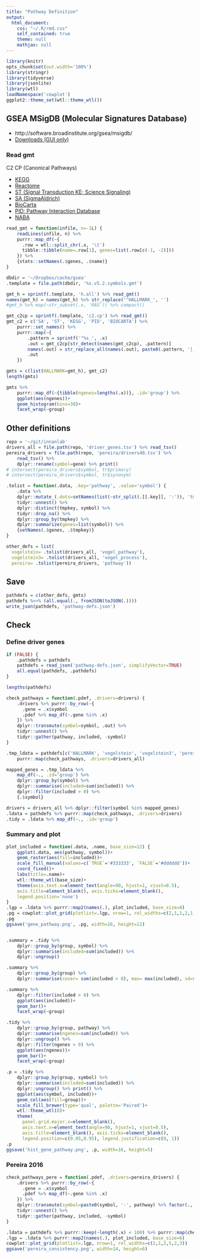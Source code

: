 ```yaml
---
title: "Pathway Definition"
output:
  html_document:
    css: "~/.R/rmd.css"
    self_contained: true
    theme: null
    mathjax: null
---
```


```r
library(knitr)
opts_chunk$set(out.width='100%')
library(stringr)
library(tidyverse)
library(jsonlite)
library(wtl)
loadNamespace('cowplot')
ggplot2::theme_set(wtl::theme_wtl())
```

## GSEA MSigDB (Molecular Signatures Database)

- http://software.broadinstitute.org/gsea/msigdb/
- [Downloads (GUI only)](http://software.broadinstitute.org/gsea/downloads.jsp)

### Read gmt

C2 CP (Canonical Pathways)

- [KEGG](http://www.genome.jp/kegg/)
- [Reactome](http://www.reactome.org/)
- [ST (Signal Transduction KE; Science Signaling)](http://stke.sciencemag.org/)
- [SA (SigmaAldrich)](http://www.sigmaaldrich.com/life-science.html)
- [BioCarta](http://www.biocarta.com/)
- [PID: Pathway Interaction Database](https://pid.nci.nih.gov/)
- [NABA](http://matrisome.org/)


```r
read_gmt = function(infile, n=-1L) {
    readLines(infile, n) %>%
    purrr::map_df(~{
      .row = wtl::split_chr(.x, '\t')
      tibble::tibble(name=.row[1], genes=list(.row[c(-1, -2)]))
    }) %>%
    {stats::setNames(.$genes, .$name)}
}

dbdir = '~/Dropbox/cache/gsea'
.template = file.path(dbdir, '%s.v5.2.symbols.gmt')

gmt_h = sprintf(.template, 'h.all') %>% read_gmt()
names(gmt_h) = names(gmt_h) %>% str_replace('^HALLMARK_', '')
#gmt_h %>% map(~str_subset(.x, 'RAS')) %>% compact()

gmt_c2cp = sprintf(.template, 'c2.cp') %>% read_gmt()
gmt_c2 = c('SA', 'ST', 'KEGG', 'PID', 'BIOCARTA') %>%
    purrr::set_names() %>%
    purrr::map(~{
        .pattern = sprintf('^%s_', .x)
        .out = gmt_c2cp[str_detect(names(gmt_c2cp), .pattern)]
        names(.out) = str_replace_all(names(.out), paste0(.pattern, '|_PATHWAY$'), '')
        .out
    })

gmts = c(list(HALLMARK=gmt_h), gmt_c2)
length(gmts)

gmts %>%
    purrr::map_df(~{tibble(ngenes=lengths(.x))}, .id='group') %>%
    ggplot(aes(ngenes))+
    geom_histogram(bins=30)+
    facet_wrap(~group)
```

## Other definitions

```r
repo = '~/git/innanlab'
drivers_all = file.path(repo, 'driver_genes.tsv') %>% read_tsv()
pereira_drivers = file.path(repo, 'pereira/drivers40.tsv') %>%
    read_tsv() %>%
    dplyr::rename(symbol=gene) %>% print()
# intersect(pereira_drivers$symbol, tr$primary)
# intersect(pereira_drivers$symbol, tr$synonym)

.tolist = function(.data, .key='pathway', .value='symbol') {
    .data %>%
    dplyr::mutate_(.dots=setNames(list(~str_split(.[[.key]], ':')), 'tmpkey')) %>%
    tidyr::unnest() %>%
    dplyr::distinct(tmpkey, symbol) %>%
    tidyr::drop_na() %>%
    dplyr::group_by(tmpkey) %>%
    dplyr::summarize(genes=list(symbol)) %>%
    {setNames(.$genes, .$tmpkey)}
}

other_defs = list(
  vogelstein= .tolist(drivers_all, 'vogel_pathway'),
  vogelstein3= .tolist(drivers_all, 'vogel_process'),
  pereira= .tolist(pereira_drivers, 'pathway'))
```

## Save

```r
pathdefs = c(other_defs, gmts)
pathdefs %>>% (all.equal(., fromJSON(toJSON(.))))
write_json(pathdefs, 'pathway-defs.json')
```


## Check

### Define driver genes

```r
if (FALSE) {
    .pathdefs = pathdefs
    pathdefs = read_json('pathway-defs.json', simplifyVector=TRUE)
    all.equal(pathdefs, .pathdefs)
}

lengths(pathdefs)

check_pathways = function(.pdef, .drivers=drivers) {
    .drivers %>% purrr::by_row(~{
      .gene = .x$symbol
      .pdef %>% map_df(~.gene %in% .x)
    }) %>%
    dplyr::transmute(symbol=symbol, .out) %>%
    tidyr::unnest() %>%
    tidyr::gather(pathway, included, -symbol)
}

.tmp_ldata = pathdefs[c('HALLMARK', 'vogelstein', 'vogelstein3', 'pereira')] %>%
    purrr::map(check_pathways, .drivers=drivers_all)

mapped_genes = .tmp_ldata %>%
    map_df(~., .id='group') %>%
    dplyr::group_by(symbol) %>%
    dplyr::summarise(included=sum(included)) %>%
    dplyr::filter(included > 0) %>%
    {.$symbol}

drivers = drivers_all %>% dplyr::filter(symbol %in% mapped_genes)
.ldata = pathdefs %>% purrr::map(check_pathways, .drivers=drivers)
.tidy = .ldata %>% map_df(~., .id='group')
```

### Summary and plot

```r
plot_included = function(.data, .name, base_size=12) {
    ggplot(.data, aes(pathway, symbol))+
    geom_raster(aes(fill=included))+
    scale_fill_manual(values=c(`TRUE`='#333333', `FALSE`='#dddddd'))+
    coord_fixed()+
    labs(title=.name)+
    wtl::theme_wtl(base_size)+
    theme(axis.text.x=element_text(angle=90, hjust=1, vjust=0.5),
    axis.title=element_blank(), axis.ticks=element_blank(),
    legend.position='none')
}
.lgp = .ldata %>% purrr::map2(names(.), plot_included, base_size=8)
.pg = cowplot::plot_grid(plotlist=.lgp, nrow=1, rel_widths=c(2,1,1,2,1,1,3,3,4))
.pg
ggsave('gene_pathway.png', .pg, width=16, height=12)


.summary = .tidy %>%
    dplyr::group_by(group, symbol) %>%
    dplyr::summarise(included=sum(included)) %>%
    dplyr::ungroup()

.summary %>%
    dplyr::group_by(group) %>%
    dplyr::summarise(cover= sum(included > 0), max= max(included), sd=sd(included))

.summary %>%
    dplyr::filter(included > 0) %>%
    ggplot(aes(included))+
    geom_bar()+
    facet_wrap(~group)

.tidy %>%
    dplyr::group_by(group, pathway) %>%
    dplyr::summarise(ngenes=sum(included)) %>%
    dplyr::ungroup() %>%
    dplyr::filter(ngenes > 0) %>%
    ggplot(aes(ngenes))+
    geom_bar()+
    facet_wrap(~group)

.p = .tidy %>%
    dplyr::group_by(group, symbol) %>%
    dplyr::summarise(included=sum(included)) %>%
    dplyr::ungroup() %>% print() %>%
    ggplot(aes(symbol, included))+
    geom_col(aes(fill=group))+
    scale_fill_brewer(type='qual', palette='Paired')+
    wtl::theme_wtl(8)+
    theme(
      panel.grid.major.x=element_blank(),
      axis.text.x=element_text(angle=90, hjust=1, vjust=0.5),
      axis.title=element_blank(), axis.ticks=element_blank(),
      legend.position=c(0.05,0.95), legend.justification=c(0, 1))
.p
ggsave('hist_gene_pathway.png', .p, width=16, height=5)
```


### Pereira 2016

```r
check_pathways_pere = function(.pdef, .drivers=pereira_drivers) {
    .drivers %>% purrr::by_row(~{
      .gene = .x$symbol
      .pdef %>% map_df(~.gene %in% .x)
    }) %>%
    dplyr::transmute(symbol=paste0(symbol, '-', pathway) %>% factor(., levels=.), .out) %>%
    tidyr::unnest() %>%
    tidyr::gather(pathway, included, -symbol)
}

.ldata = pathdefs %>% purrr::keep(~length(.x) < 100) %>% purrr::map(check_pathways_pere)
.lgp = .ldata %>% purrr::map2(names(.), plot_included, base_size=6)
cowplot::plot_grid(plotlist=.lgp, nrow=1, rel_widths=c(2,1,2,5,2,3))
ggsave('pereira_consistency.png', width=14, height=6)
```
